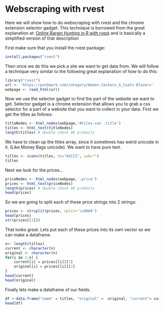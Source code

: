 
# Webscraping with rvest

Here we will show how to do webscraping with rvest and the chrome extension selector gadget. This technique is borrowed from the great explanation at: [Online Bargin Hunting in R with rvest](https://jef.works/blog/2019/01/12/online-bargain-hunting-in-R-with-rvest/) and is basically a simplified version of that description

First make sure that you install the rvest package:

```r
install.packages("rvest")
```

Then once we do this we pick a site we want to get data from. We will follow a technique very similar to the following great explanation of how to do this:


```r
library("rvest")
url <- 'https://poshmark.com/category/Women-Jackets_&_Coats-Blazers'
webpage <- read_html(url)
```

Now we use the selector gadget to find the part of the website we want to get. Selector gadget is a chrome extension that allows you to grab a css selector for a part of a website that you want to collect in your data. First we get the titles as follows: 

```r
titleNodes <- html_nodes(webpage,'#tiles-con .title')
titles <- html_text(titleNodes)
length(titles) # double check 48 products
```
We have to clean up the titles array, since it sometimes has weird unicode in it. (Like Money Bags unicode). We want to have pure text.

```r
titles <- iconv(titles, to="ASCII", sub="")
titles
```
Next we look for the prices...

```r
priceNodes <- html_nodes(webpage,'.price')
prices <- html_text(priceNodes)
length(prices) # double check 48 products
head(prices)
```

So we are going to split each of these price strings into 2 strings:

```r
prices <- strsplit(prices, split='\u00A0')
head(prices)
str(prices[[1]])
```

That looks great. Lets put each of these prices into its own vector so we can make a dataframe. 

```r
n<- length(titles)
current <- character(n)
original <- character(n)
for(i in 1:n) {
    current[i] = prices[[i]][1]
    original[i] = prices[[i]][2]
}
head(current)
head(original)
```

Finally lets make a dataframe of our fields.  
```r
df <-data.frame("name" = titles, "original" =  original, "current"= current)
head(df)
```

